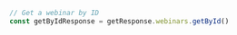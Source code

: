```typescript index.ts
// Get a webinar by ID
const getByIdResponse = getResponse.webinars.getById()
```